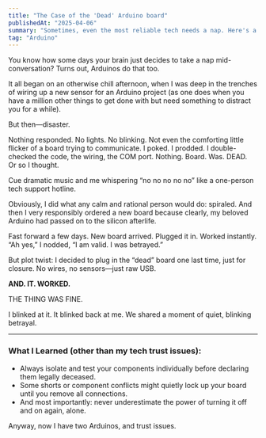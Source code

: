 ```yaml
---
title: "The Case of the 'Dead' Arduino board"
publishedAt: "2025-04-06"
summary: "Sometimes, even the most reliable tech needs a nap. Here's a funny story about troubleshooting an unresponsive Arduino and the lessons learned along the way."
tag: "Arduino"
---
```


You know how some days your brain just decides to take a nap mid-conversation? Turns out, Arduinos do that too.

It all began on an otherwise chill afternoon, when I was deep in the trenches of wiring up a new sensor for an Arduino project (as one does when you have a million other things to get done with but need something to distract you for a while).

But then—disaster.

Nothing responded. No lights. No blinking. Not even the comforting little flicker of a board trying to communicate. I poked. I prodded. I double-checked the code, the wiring, the COM port. Nothing. Board. Was. DEAD.  
Or so I thought.

Cue dramatic music and me whispering “no no no no no” like a one-person tech support hotline.

Obviously, I did what any calm and rational person would do: spiraled. And then I very responsibly ordered a new board because clearly, my beloved Arduino had passed on to the silicon afterlife.

Fast forward a few days. New board arrived. Plugged it in. Worked instantly. “Ah yes,” I nodded, “I am valid. I was betrayed.”

But plot twist: I decided to plug in the “dead” board one last time, just for closure. No wires, no sensors—just raw USB.

**AND. IT. WORKED.**

THE THING WAS FINE.

I blinked at it. It blinked back at me. We shared a moment of quiet, blinking betrayal.

---

### What I Learned (other than my tech trust issues):

- Always isolate and test your components individually before declaring them legally deceased.
- Some shorts or component conflicts might quietly lock up your board until you remove all connections.
- And most importantly: never underestimate the power of turning it off and on again, alone.

Anyway, now I have two Arduinos, and trust issues.
